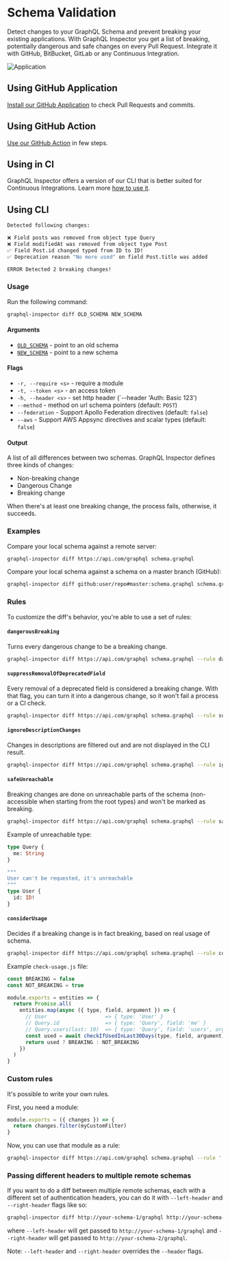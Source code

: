 
# Schema Validation

Detect changes to your GraphQL Schema and prevent breaking your existing applications. With GraphQL Inspector you get a
list of breaking, potentially dangerous and safe changes on every Pull Request. Integrate it with GitHub, BitBucket,
GitLab or any Continuous Integration.

![Application](../../../../public/assets/img/github/app-action.jpg)

## Using GitHub Application

[Install our GitHub Application](../products/github#detection-of-changes) to check Pull Requests and commits.

## Using GitHub Action

[Use our GitHub Action](../products/action) in few steps.

## Using in CI

GraphQL Inspector offers a version of our CLI that is better suited for Continuous Integrations. Learn more
[how to use it](../products/ci).

## Using CLI

```sh
Detected following changes:

❌ Field posts was removed from object type Query
❌ Field modifiedAt was removed from object type Post
✅ Field Post.id changed typed from ID to ID!
✅ Deprecation reason "No more used" on field Post.title was added

ERROR Detected 2 breaking changes!
```

### Usage

Run the following command:

```sh
graphql-inspector diff OLD_SCHEMA NEW_SCHEMA
```

#### Arguments

- [`OLD_SCHEMA`](../api/schema) - point to an old schema
- [`NEW_SCHEMA`](../api/schema) - point to a new schema

#### Flags

- `-r, --require <s>` - require a module
- `-t, --token <s>` - an access token
- `-h, --header <s>` - set http header (`--header 'Auth: Basic 123')
- `--method` - method on url schema pointers (default: `POST`)
- `--federation` - Support Apollo Federation directives (default: `false`)
- `--aws` - Support AWS Appsync directives and scalar types (default: `false`)

#### Output

A list of all differences between two schemas. GraphQL Inspector defines three kinds of changes:

- Non-breaking change
- Dangerous Change
- Breaking change

When there's at least one breaking change, the process fails, otherwise, it succeeds.

### Examples

Compare your local schema against a remote server:

```sh
graphql-inspector diff https://api.com/graphql schema.graphql
```

Compare your local schema against a schema on a master branch (GitHub):

```sh
graphql-inspector diff github:user/repo#master:schema.graphql schema.graphql
```

### Rules

To customize the diff's behavior, you're able to use a set of rules:

#### `dangerousBreaking`

Turns every dangerous change to be a breaking change.

```sh /--rule dangerousBreaking/
graphql-inspector diff https://api.com/graphql schema.graphql --rule dangerousBreaking
```

#### `suppressRemovalOfDeprecatedField`

Every removal of a deprecated field is considered a breaking change. With that flag, you can turn it into a dangerous
change, so it won't fail a process or a CI check.

```sh /--rule suppressRemovalOfDeprecatedField/
graphql-inspector diff https://api.com/graphql schema.graphql --rule suppressRemovalOfDeprecatedField
```

#### `ignoreDescriptionChanges`

Changes in descriptions are filtered out and are not displayed in the CLI result.

```sh /--rule ignoreDescriptionChanges/
graphql-inspector diff https://api.com/graphql schema.graphql --rule ignoreDescriptionChanges
```

#### `safeUnreachable`

Breaking changes are done on unreachable parts of the schema (non-accessible when starting from the root types) and
won't be marked as breaking.

```sh /--rule safeUnreachable/
graphql-inspector diff https://api.com/graphql schema.graphql --rule safeUnreachable
```

Example of unreachable type:

```graphql
type Query {
  me: String
}

"""
User can't be requested, it's unreachable
"""
type User {
  id: ID!
}
```

#### `considerUsage`

Decides if a breaking change is in fact breaking, based on real usage of schema.

```sh /--rule considerUsage --onUsage check-usage.js/
graphql-inspector diff https://api.com/graphql schema.graphql --rule considerUsage --onUsage check-usage.js
```

Example `check-usage.js` file:

```js filename="check-usage.js"
const BREAKING = false
const NOT_BREAKING = true

module.exports = entities => {
  return Promise.all(
    entities.map(async ({ type, field, argument }) => {
      // User                   => { type: 'User' }
      // Query.id               => { type: 'Query', field: 'me' }
      // Query.users(last: 10)  => { type: 'Query', field: 'users', argument: 'last' }
      const used = await checkIfUsedInLast30Days(type, field, argument)
      return used ? BREAKING : NOT_BREAKING
    })
  )
}
```

### Custom rules

It's possible to write your own rules.

First, you need a module:

```js filename="custom-rule.js"
module.exports = ({ changes }) => {
  return changes.filter(myCustomFilter)
}
```

Now, you can use that module as a rule:

```sh
graphql-inspector diff https://api.com/graphql schema.graphql --rule './custom-rule.js'
```

### Passing different headers to multiple remote schemas

If you want to do a diff between multiple remote schemas, each with a different set of authentication headers, you can
do it with `--left-header` and `--right-header` flags like so:

```sh
graphql-inspector diff http://your-schema-1/graphql http://your-schema-2/graphql --left-header 'Auth: Basic 123' --right-header 'Auth: Basic 345'
```

where `--left-header` will get passed to `http://your-schema-1/graphql` and `--right-header` will get passed to
`http://your-schema-2/graphql`.

<Callout>Note: `--left-header` and `--right-header` overrides the `--header` flags.</Callout>
